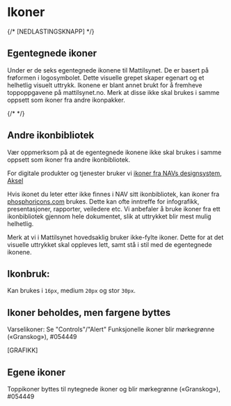 
<Meta title="Identitet/Ikoner" />

# Ikoner

{/* [NEDLASTINGSKNAPP] */}

## Egentegnede ikoner
Under er de seks egentegnede ikonene til Mattilsynet. De er basert på frøformen i logosymbolet.
Dette visuelle grepet skaper egenart og et helhetlig visuelt uttrykk. Ikonene er blant annet brukt for å fremheve toppoppgavene på mattilsynet.no. Merk at disse ikke skal brukes i samme oppsett som ikoner fra andre ikonpakker. 

{/* <Svgs path="/icons" /> */}

## Andre ikonbibliotek
Vær oppmerksom på at de egentegnede ikonene ikke skal brukes i samme oppsett som ikoner fra andre ikonbibliotek.

For digitale produkter og tjenester bruker vi [ikoner fra NAVs designsystem, Aksel](https://aksel.nav.no/ikoner)

Hvis ikonet du leter etter ikke finnes i NAV sitt ikonbibliotek, kan ikoner fra [phosphoricons.com](https://phosphoricons.com/) brukes. Dette kan ofte inntreffe for infografikk, presentasjoner, rapporter, veiledere etc. Vi anbefaler å bruke ikoner fra ett ikonbibliotek gjennom hele dokumentet, slik at uttrykket blir mest mulig helhetlig.

Merk at vi i Mattilsynet hovedsaklig bruker ikke-fylte ikoner. Dette for at det visuelle uttrykket skal oppleves lett, samt stå i stil med de egentegnede ikonene.

## Ikonbruk:
Kan brukes i `16px`, medium `20px` og stor `30px`.

## Ikoner beholdes, men fargene byttes
Varselikoner: Se "Controls"/"Alert"
Funksjonelle ikoner blir mørkegrønne («Granskog»), #054449

[GRAFIKK]

## Egene ikoner
Toppikoner byttes til nytegnede ikoner
og blir mørkegrønne («Granskog»), #054449